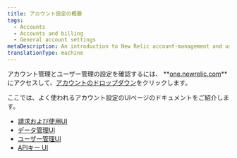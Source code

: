 ```yaml
---
title: アカウント設定の概要
tags:
  - Accounts
  - Accounts and billing
  - General account settings
metaDescription: An introduction to New Relic account-management and user-management settings.
translationType: machine
---
```


アカウント管理とユーザー管理の設定を確認するには、 **[one.newrelic.com](https://one.newrelic.com/all-capabilities)**にアクセスして、[アカウントのドロップダウン](/docs/using-new-relic/welcome-new-relic/get-started/glossary/#account-dropdown)をクリックします。

ここでは、よく使われるアカウント設定のUIページのドキュメントをご紹介します。

* [請求および使用UI](/docs/accounts/accounts-billing/new-relic-one-pricing-billing/billing-ui)
* [データ管理UI](/docs/data-apis/manage-data/manage-your-data)
* [ユーザー管理UI](/docs/accounts/original-accounts-billing/original-users-roles/overview-user-models/#docs)
* [APIキー UI](/docs/apis/intro-apis/new-relic-api-keys)
